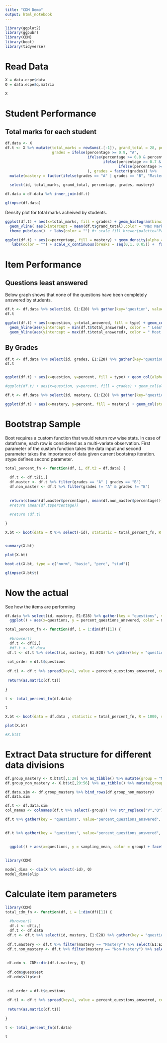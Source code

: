 ```yaml
---
title: "CDM Demo"
output: html_notebook
---
```



```r
library(ggplot2)
library(ggpubr)
library(CDM)
library(boot)
library(tidyverse)

```

# Read Data
```r
X = data.ecpe$data
Q = data.ecpe$q.matrix

```

```r
X
```

# Student Performance
## Total marks for each student

```r
df.data <- X
df.t <- X %>% mutate(total_marks = rowSums(.[-1]), grand_total = 28, percentage = total_marks / grand_total, 
                     grades = ifelse(percentage >= 0.9, "A",
                                     ifelse(percentage >= 0.8 & percentage < 0.9, "B",
                                            ifelse(percentage >= 0.7 & percentage < 0.8, "C",
                                                   ifelse(percentage >= 0.6 & percentage < 0.7, "D", "F")))
                                     ), grades = factor(grades)) %>% 
  mutate(mastery = factor(ifelse(grades == "A" | grades == "B", "Mastery", "Non-Mastery"), levels = c("Mastery", "Non-Mastery"), ordered = TRUE)) %>%
  
  select(id, total_marks, grand_total, percentage, grades, mastery)

df.data = df.data %>% inner_join(df.t)

glimpse(df.data)

```

Density plot for total marks acheived by students.
```r
ggplot(df.t) + aes(x=total_marks, fill = grades) + geom_histogram(binwidth = 1, alpha = 0.5) + geom_vline(aes(xintercept = median(df.t$total_marks), color = "Median Marks")) + 
  geom_vline( aes(xintercept = mean(df.t$grand_total),color = "Max Marks")) + scale_x_continuous(breaks = seq(5,30,1)) + 
  theme_pubclean()  + labs(color = "") #+ scale_fill_brewer(palette="Pastel1")
```

```r
ggplot(df.t) + aes(x=percentage, fill = mastery) + geom_density(alpha = 0.4) +  
   labs(color = "") + scale_x_continuous(breaks = seq(0,1, 0.05)) +  facet_wrap(mastery~.) + stat_mean(aes(color = "Mean", y=percentage), show.legend = TRUE)
```


# Item Performance
## Questions least answered


Below graph shows that none of the questions have been completely answered by students.
```r
df.t <- df.data %>% select(id, E1:E28) %>% gather(key="question", value = "answered", -id, factor_key = TRUE) %>% group_by(question) %>% summarise(total_answered = sum(answered), total_students = dim(X)[1], percent = total_answered/total_students, type=ifelse(percent < 0.5, "Difficult Question", "Normal Question"))
df.t

ggplot(df.t) + aes(x=question, y=total_answered, fill = type) + geom_col(alpha = 0.6) + geom_hline(aes(yintercept = dim(X)[1], color = "Total Students"))  + 
  geom_hline(aes(yintercept = min(df.t$total_answered), color = " Least Answered Question"))  + 
  geom_hline(aes(yintercept = max(df.t$total_answered), color = " Most Answered Question"))  + theme_pubclean() + labs(color = "", fill="") 
```

## By Grades
```r

df.t <- df.data %>% select(id, grades, E1:E28) %>% gather(key="question", value = "answered", -id, -grades, factor_key = TRUE) %>% group_by(question, grades) %>% summarise(total_answered = sum(answered), total_students = n(), percent = total_answered/total_students, type=ifelse(percent < 0.5, "Difficult Question", "Normal Question"))
df.t


ggplot(df.t) + aes(x=question, y=percent, fill = type) + geom_col(alpha = 0.6, position = position_stack() ) + theme_pubclean() + facet_grid(grades~.) + labs(y = "Percentage", title = "Percentage of students in a particular grade answering a particular Item")+ theme_pubclean() + labs(color = "", fill="")

#ggplot(df.t) + aes(x=question, y=percent, fill = grades) + geom_col(alpha = 0.6, position = position_stack() ) + theme_pubclean() + facet_grid(grades~type) + labs(y = "Percentage", title = "Percentage of students in a particular grade answering a particular Item")
```

```r
df.t <- df.data %>% select(id, mastery, E1:E28) %>% gather(key="question", value = "answered", -id, -mastery, factor_key = TRUE) %>% group_by(question, mastery) %>% summarise(total_answered = sum(answered), total_students = n(), percent = total_answered/total_students)

ggplot(df.t) + aes(x=mastery, y=percent, fill = mastery) + geom_col(stat = "identity", alpha = 0.6 ) + theme_pubclean()+ labs(y = "Percent answered out of total in a grade", title = "How Many students in a particular grade answered a particular Item") + facet_wrap(.~question)

```


# Bootstrap Sample 

Boot requires a custom function that would return row wise stats. In case of dataframe, each row is considered as a multi-variate observation. First parameter of the custom function takes the data input and second parameter takes the importance of data given current bootstrap iteration. stype defines second parameter.

```r
total_percent_fn <- function(df, i, df.t2 = df.data) {
  
  df.t <- df.t2[i,]
  df.master <- df.t %>% filter(grades == "A" | grades == "B")
  df.non_master <- df.t %>% filter(grades != "A" & grades != "B")
  
  
  return(c(mean(df.master$percentage), mean(df.non_master$percentage)))
  #return (mean(df.t$percentage))

  #return (df.t)
  
} 

X.bt <- boot(data = X %>% select(-id), statistic = total_percent_fn, R = 1000, stype = "i")


summary(X.bt)

plot(X.bt)

boot.ci(X.bt, type = c("norm", "basic", "perc", "stud"))
```


```r
glimpse(X.bt$t)

```

# Now the actual

See how the items are performing
```r

df.data %>% select(id, mastery, E1:E28) %>% gather(key = "questions", value = "answer", -id, -mastery, factor_key = TRUE) %>% group_by(mastery, questions) %>% summarize( percent_questions_answered = sum(answer) / n()) %>% 
  ggplot() + aes(x=questions, y = percent_questions_answered, color = mastery) + geom_point() + facet_grid(mastery~.) + theme_pubclean()

```



```r
total_percent_fn <- function(df, i = 1:dim(df)[1]) {
  
  #browser()
  df.t <- df[i,]
  #df.t <- df.data
 df.t <- df.t %>% select(id, mastery, E1:E28) %>% gather(key = "questions", value = "answer", -id, -mastery, factor_key = TRUE) %>% group_by(mastery, questions) %>% summarize( percent_questions_answered = sum(answer) / n()) %>% unite("questions",mastery, questions) %>% ungroup()
 
 col_order = df.t$questions
 
 df.t1 <- df.t %>% spread(key=1, value = percent_questions_answered, convert = TRUE)  %>% select(!!!col_order)
 
 return(as.matrix(df.t1))
    
} 

t <- total_percent_fn(df.data)

t
```


```r

X.bt <- boot(data = df.data , statistic = total_percent_fn, R = 1000, stype = "i")

plot(X.bt)
```

```r
#X.bt$t
```

# Extract Data structure for different data divisions

```r

df.group_mastery <- X.bt$t[,1:28] %>% as_tibble() %>% mutate(group = "Mastery")
df.group_non_mastery <- X.bt$t[,29:56] %>% as_tibble() %>% mutate(group = "Non-Mastery")

df.data.sim <- df.group_mastery %>% bind_rows(df.group_non_mastery)
df.data.sim


```

```r
df.t <- df.data.sim
col_names <- colnames(df.t %>% select(-group)) %>% str_replace("V","Q")

df.t %>% gather(key = "questions", value="percent_questions_answered", -group) %>% mutate(questions = factor(str_replace(questions, "V","Q"), levels = col_names, ordered = TRUE)) %>% group_by(group, questions) %>% summarise( sampling_mean = mean(percent_questions_answered), 
                                                                                                                                                                                                                                 sampling_error = sqrt(sum((percent_questions_answered - sampling_mean)^2)/(n() - 1)) )

```

```r

df.t %>% gather(key = "questions", value="percent_questions_answered", -group) %>% mutate(questions = factor(str_replace(questions, "V","Q"), levels = col_names, ordered = TRUE)) %>% group_by(group, questions) %>% summarise( sampling_mean = mean(percent_questions_answered), 
                                                                                                                                                                                                                                 sampling_error = sqrt(sum((percent_questions_answered - sampling_mean)^2)/(n() - 1)) ) %>% 
  
  ggplot() + aes(x=questions, y = sampling_mean, color = group) + facet_grid(group ~ .)  +geom_errorbar( aes(ymin=sampling_mean - sampling_error, 
                                                                                                                          ymax=sampling_mean + sampling_error), width=.2) + geom_point(size = 1)


```


```r

library(CDM)

model_dina <- din(X %>% select(-id), Q)
model_dina$slip

```



# Calculate item parameters

```r
library(CDM)
total_cdm_fn <- function(df, i = 1:dim(df)[1]) {
  
  #browser()
  df.t <- df[i,]
  df.t <- df.data
 df.t <- df.t %>% select(id, mastery, E1:E28) %>% gather(key = "questions", value = "answer", -id, -mastery, factor_key = TRUE) %>% group_by(mastery, questions) %>% summarize( percent_questions_answered = sum(answer) / n()) %>% unite("questions",mastery, questions) %>% ungroup()
 
 df.t.mastery <- df.t %>% filter(mastery == "Mastery") %>% select(E1:E28)
 df.t.non_mastery <- df.t %>% filter(mastery == "Non-Mastery") %>% select(E1:E28)
 
 
 df.cdm <- CDM::din(df.t.mastery, Q)
 
 df.cdm$guess$est
 df.cdm$slip$est
 
 
 col_order = df.t$questions
 
 df.t1 <- df.t %>% spread(key=1, value = percent_questions_answered, convert = TRUE)  %>% select(!!!col_order)
 
 return(as.matrix(df.t1))
    
} 

t <- total_percent_fn(df.data)

t
```




